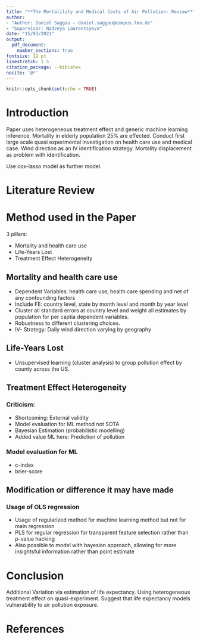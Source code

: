 ```yaml
---
title: "**The Mortalility and Medical Costs of Air Pollution- Review**"
author: 
- "Author: Daniel Saggau — daniel.saggau@campus.lmu.de"
- "Supervisor: Nadzeya Laurentsyeva"
date: "15/03/2021"
output: 
  pdf_document:
    number_sections: true
fontsize: 12 pt
linestretch: 1.5
citation_package: --biblatex
nocite: '@*'
---
```


```r
knitr::opts_chunk$set(echo = TRUE)
```

# Introduction 

Paper uses heterogeneous treatment effect and generic machine learning inference. 
Mortality in elderly population 25% are effected.
Conduct first large scale quasi experimental investigation on health care use and medical case. 
Wind direction as an IV identification strategy. 
Mortality displacement as problem with identification.

Use cox-lasso model as further model.

# Literature Review 


# Method used in the Paper 

3 pillars: 

- Mortality and health care use
- Life-Years Lost 
- Treatment Effect Heterogeneity

## Mortality and health care use

* Dependent Variables: health care use, health care spending and net of any confounding factors 
* Include FE: country level, state by month level and month by year level 
* Cluster all standard errors at country level and weight all estimates by population for per captia dependent variables. 
* Robustness to different clustering choices. 
* IV- Strategy: Daily wind direction varying by geography 

## Life-Years Lost 

* Unsupervised learning (cluster analysis) to group pollution effect by county across the US.

## Treatment Effect Heterogeneity

### Criticism: 

- Shortcoming: External validity 
- Model evaluation for ML method not SOTA
- Bayesian Estimation (probabilistic modelling)
- Added value ML here: Prediction of pollution

### Model evaluation for ML 

* c-index 
* brier-score 

## Modification or difference it may have made

### Usage of OLS regression 

* Usage of regularized method for machine learning method but not for main regression 
* PLS for regular regression for transparent feature selection rather than p-value hacking 
* Also possible to model with bayesian approach, allowing for more insightsful information rather than point estimate 

# Conclusion 

Additional Variation via estimation of life expectancy. 
Using heterogeneous treatment effect on quasi-experiment. 
Suggest that life expectancy models vulnerability to air pollution exposure. 

# References
